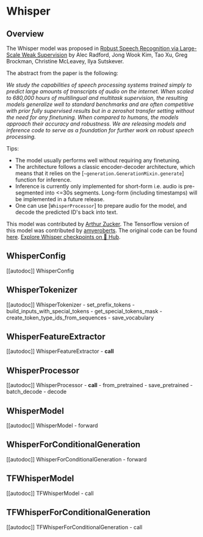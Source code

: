 <!--Copyright 2023 The HuggingFace Team. All rights reserved.

Licensed under the Apache License, Version 2.0 (the "License"); you may not use this file except in compliance with
the License. You may obtain a copy of the License at

http://www.apache.org/licenses/LICENSE-2.0

Unless required by applicable law or agreed to in writing, software distributed under the License is distributed on
an "AS IS" BASIS, WITHOUT WARRANTIES OR CONDITIONS OF ANY KIND, either express or implied. See the License for the
specific language governing permissions and limitations under the License.
-->

# Whisper

## Overview

The Whisper model was proposed in [Robust Speech Recognition via Large-Scale Weak Supervision](https://cdn.openai.com/papers/whisper.pdf) by Alec Radford, Jong Wook Kim, Tao Xu, Greg Brockman, Christine McLeavey, Ilya Sutskever.

The abstract from the paper is the following:

*We study the capabilities of speech processing systems trained simply to predict large amounts of transcripts of audio on the internet. When scaled to 680,000 hours of multilingual and multitask supervision, the resulting models generalize well to standard benchmarks and are often competitive with prior fully supervised results but in a zeroshot transfer setting without the need for any finetuning. When compared to humans, the models approach their accuracy and robustness. We are releasing models and inference code to serve as a foundation for further work on robust speech processing.*


Tips:

- The model usually performs well without requiring any finetuning.
- The architecture follows a classic encoder-decoder architecture, which means that it relies on the [`~generation.GenerationMixin.generate`] function for inference.
- Inference is currently only implemented for short-form i.e. audio is pre-segmented into <=30s segments. Long-form (including timestamps) will be implemented in a future release.
- One can use [`WhisperProcessor`] to prepare audio for the model, and decode the predicted ID's back into text.

This model was contributed by [Arthur Zucker](https://huggingface.co/ArthurZ). The Tensorflow version of this model was contributed by [amyeroberts](https://huggingface.co/amyeroberts).
The original code can be found [here](https://github.com/openai/whisper).
[Explore Whisper checkpoints on 🤗 Hub](https://huggingface.co/models?sort=downloads&search=Whisper).

## WhisperConfig

[[autodoc]] WhisperConfig

## WhisperTokenizer

[[autodoc]] WhisperTokenizer
    - set_prefix_tokens
    - build_inputs_with_special_tokens
    - get_special_tokens_mask
    - create_token_type_ids_from_sequences
    - save_vocabulary

## WhisperFeatureExtractor

[[autodoc]] WhisperFeatureExtractor
    - __call__

## WhisperProcessor

[[autodoc]] WhisperProcessor
    - __call__
    - from_pretrained
    - save_pretrained
    - batch_decode
    - decode

## WhisperModel

[[autodoc]] WhisperModel
    - forward

## WhisperForConditionalGeneration

[[autodoc]] WhisperForConditionalGeneration
    - forward


## TFWhisperModel

[[autodoc]] TFWhisperModel
    - call

## TFWhisperForConditionalGeneration

[[autodoc]] TFWhisperForConditionalGeneration
    - call
